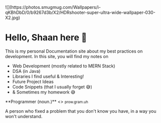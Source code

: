 
<Bleed>
![](https://photos.smugmug.com/Wallpapers/i-qKBhDbD/0/b9267d3b/X2/HDRshooter-super-ultra-wide-wallpaper-030-X2.jpg)
</Bleed>

# Hello, Shaan here 👋

This is my personal Documentation site about my best practices
on development. In this site, you will find my notes on

<ul>
  <li>Web Development (mostly related to MERN Stack)</li>
  <li>DSA (in Java)</li>
  <li>Libraries I find useful & Interesting!</li>
  <li>Future Project Ideas</li>
  <li>Code Snippets (that I usually forget 😅)</li>
  <li>& Sometimes my homework 😅</li>
</ul>
<Callout emoji="👨‍💻">
  **Programmer (noun.)**
  <>
    <small>prow.gram.uh</small>
  </>
  <p style={{ marginTop: '0.5rem' }}>
    A person who fixed a problem that you don't know you have, in a way you
    won't understand.
  </p>
</Callout>
